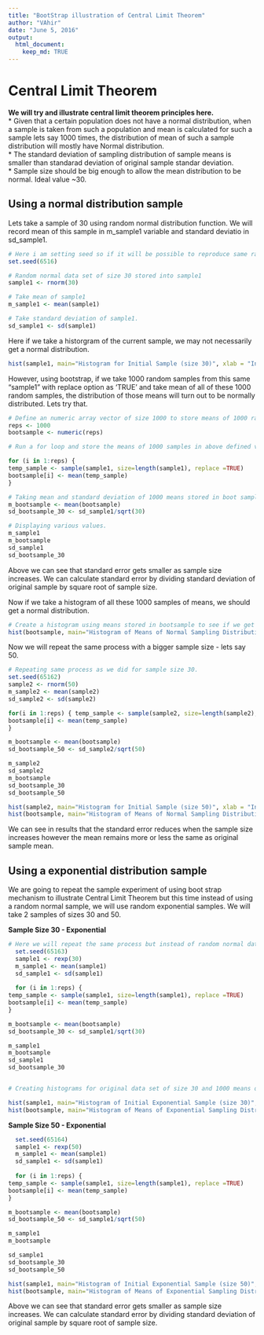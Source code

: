```yaml
---
title: "BootStrap illustration of Central Limit Theorem"
author: "VAhir"
date: "June 5, 2016"
output: 
  html_document:
    keep_md: TRUE
---
```


# Central Limit Theorem  
**We will try and illustrate central limit theorem principles here.**  
* Given that a certain population does not have a normal distribution, when a sample is taken from such a population and mean is calculated for such a sample lets say 1000 times, the distribution of mean of such a sample distribution will mostly have Normal distribution.  
* The standard deviation of sampling distribution of sample means is smaller than standarad deviation of original sample standar deviation.  
* Sample size should be big enough to allow the mean distribution to be normal. Ideal value ~30.  
  
  
## Using a normal distribution sample
  
Lets take a sample of 30 using random normal distribution function.
We will record mean of this sample in m_sample1 variable and standard deviatio in sd_sample1.

```R
# Here i am setting seed so if it will be possible to reproduce same random sample dataset.
set.seed(6516)

# Random normal data set of size 30 stored into sample1
sample1 <- rnorm(30)

# Take mean of sample1
m_sample1 <- mean(sample1)

# Take standard deviation of sample1.
sd_sample1 <- sd(sample1)

```

Here if we take a historgram of the current sample, we may not necessarily get a normal distribution.

```R
hist(sample1, main="Histogram for Initial Sample (size 30)", xlab = "Initial Sample")
```

However, using bootstrap, if we take 1000 random samples from this same "sample1" with replace option as 'TRUE' and take mean of all of these 1000 random samples, the distribution of those means will turn out to be normally distributed. Lets try that.

```R

# Define an numeric array vector of size 1000 to store means of 1000 random samples.
reps <- 1000
bootsample <- numeric(reps)

# Run a for loop and store the means of 1000 samples in above defined vector.

for (i in 1:reps) { 
temp_sample <- sample(sample1, size=length(sample1), replace =TRUE)
bootsample[i] <- mean(temp_sample)
}

# Taking mean and standard deviation of 1000 means stored in boot sample.
m_bootsample <- mean(bootsample)
sd_bootsample_30 <- sd_sample1/sqrt(30)

# Displaying various values.
m_sample1
m_bootsample
sd_sample1
sd_bootsample_30

```
Above we can see that standard error gets smaller as sample size increases. We can calculate standard error by dividing standard deviation of original sample by square root of sample size.  
  
Now if we take a histogram of all these 1000 samples of means, we should get a normal distribution.

```R
# Create a histogram using means stored in bootsample to see if we get normal distribution.
hist(bootsample, main="Histogram of Means of Normal Sampling Distribution ", xlab="Means of Samples")

```

Now we will repeat the same process with a bigger sample size - lets say 50.

```R

# Repeating same process as we did for sample size 30.
set.seed(65162)
sample2 <- rnorm(50)
m_sample2 <- mean(sample2)
sd_sample2 <- sd(sample2)

for(i in 1:reps) { temp_sample <- sample(sample2, size=length(sample2), replace =TRUE)
bootsample[i] <- mean(temp_sample)
}

m_bootsample <- mean(bootsample)
sd_bootsample_50 <- sd_sample2/sqrt(50)

m_sample2
sd_sample2
m_bootsample
sd_bootsample_30
sd_bootsample_50

hist(sample2, main="Histogram for Initial Sample (size 50)", xlab = "Initial Sample") 
hist(bootsample, main="Histogram of Means of Normal Sampling Distribution ", xlab="Means of Samples")
```
  
  We can see in results that the standard error reduces when the sample size increases however the mean remains more or less the same as original sample mean.  
  
  
## Using a exponential distribution sample
  
  We are going to repeat the sample experiment of using boot strap mechanism to illustrate Central Limit Theorem but this time instead of using a random normal sample, we will use random exponential samples. We will take 2 samples of sizes 30 and 50.
  
**Sample Size 30 - Exponential**  
    
```R

# Here we will repeat the same process but instead of random normal dataset, we will use random exponential #dataset.
  set.seed(65163)
  sample1 <- rexp(30)
  m_sample1 <- mean(sample1)
  sd_sample1 <- sd(sample1)
  
  for (i in 1:reps) { 
temp_sample <- sample(sample1, size=length(sample1), replace =TRUE)
bootsample[i] <- mean(temp_sample)
}

m_bootsample <- mean(bootsample)
sd_bootsample_30 <- sd_sample1/sqrt(30)

m_sample1
m_bootsample
sd_sample1
sd_bootsample_30


# Creating histograms for original data set of size 30 and 1000 means of random sample out of same 30 dataset.

hist(sample1, main="Histogram of Initial Exponential Sample (size 30)", xlab = "Initial Sample")
hist(bootsample, main="Histogram of Means of Exponential Sampling Distribution ", xlab="Means of Samples")

```



**Sample Size 50 - Exponential**
```R
  set.seed(65164)
  sample1 <- rexp(50)
  m_sample1 <- mean(sample1)
  sd_sample1 <- sd(sample1)
  
  for (i in 1:reps) { 
temp_sample <- sample(sample1, size=length(sample1), replace =TRUE)
bootsample[i] <- mean(temp_sample)
}

m_bootsample <- mean(bootsample)
sd_bootsample_50 <- sd_sample1/sqrt(50)

m_sample1
m_bootsample

sd_sample1
sd_bootsample_30
sd_bootsample_50

hist(sample1, main="Histogram of Initial Exponential Sample (size 50)", xlab = "Initial Sample")
hist(bootsample, main="Histogram of Means of Exponential Sampling Distribution ", xlab="Means of Samples")

```

Above we can see that standard error gets smaller as sample size increases. We can calculate standard error by dividing standard deviation of original sample by square root of sample size. 
  
